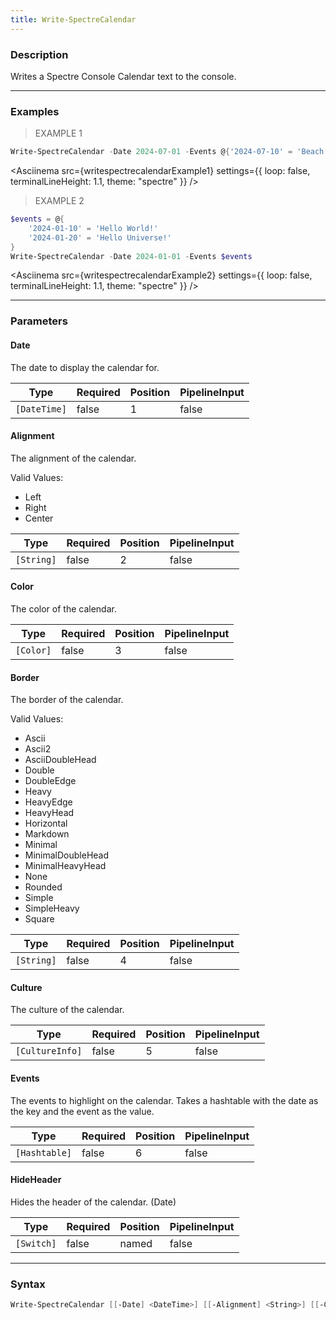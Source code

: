 ```yaml
---
title: Write-SpectreCalendar
---
```









### Description

Writes a Spectre Console Calendar text to the console.



---


### Examples
> EXAMPLE 1

```powershell
Write-SpectreCalendar -Date 2024-07-01 -Events @{'2024-07-10' = 'Beach time!'; '2024-07-20' = 'Barbecue' }
```
<Asciinema
    src={writespectrecalendarExample1}
    settings={{
        loop: false,
        terminalLineHeight: 1.1,
        theme: "spectre"
    }}
/>
> EXAMPLE 2

```powershell
$events = @{
    '2024-01-10' = 'Hello World!'
    '2024-01-20' = 'Hello Universe!'
}
Write-SpectreCalendar -Date 2024-01-01 -Events $events
```
<Asciinema
    src={writespectrecalendarExample2}
    settings={{
        loop: false,
        terminalLineHeight: 1.1,
        theme: "spectre"
    }}
/>


---


### Parameters
#### **Date**

The date to display the calendar for.






|Type        |Required|Position|PipelineInput|
|------------|--------|--------|-------------|
|`[DateTime]`|false   |1       |false        |



#### **Alignment**

The alignment of the calendar.



Valid Values:

* Left
* Right
* Center






|Type      |Required|Position|PipelineInput|
|----------|--------|--------|-------------|
|`[String]`|false   |2       |false        |



#### **Color**

The color of the calendar.






|Type     |Required|Position|PipelineInput|
|---------|--------|--------|-------------|
|`[Color]`|false   |3       |false        |



#### **Border**

The border of the calendar.



Valid Values:

* Ascii
* Ascii2
* AsciiDoubleHead
* Double
* DoubleEdge
* Heavy
* HeavyEdge
* HeavyHead
* Horizontal
* Markdown
* Minimal
* MinimalDoubleHead
* MinimalHeavyHead
* None
* Rounded
* Simple
* SimpleHeavy
* Square






|Type      |Required|Position|PipelineInput|
|----------|--------|--------|-------------|
|`[String]`|false   |4       |false        |



#### **Culture**

The culture of the calendar.






|Type           |Required|Position|PipelineInput|
|---------------|--------|--------|-------------|
|`[CultureInfo]`|false   |5       |false        |



#### **Events**

The events to highlight on the calendar.
Takes a hashtable with the date as the key and the event as the value.






|Type         |Required|Position|PipelineInput|
|-------------|--------|--------|-------------|
|`[Hashtable]`|false   |6       |false        |



#### **HideHeader**

Hides the header of the calendar. (Date)






|Type      |Required|Position|PipelineInput|
|----------|--------|--------|-------------|
|`[Switch]`|false   |named   |false        |





---


### Syntax
```powershell
Write-SpectreCalendar [[-Date] <DateTime>] [[-Alignment] <String>] [[-Color] <Color>] [[-Border] <String>] [[-Culture] <CultureInfo>] [[-Events] <Hashtable>] [-HideHeader] [<CommonParameters>]
```
